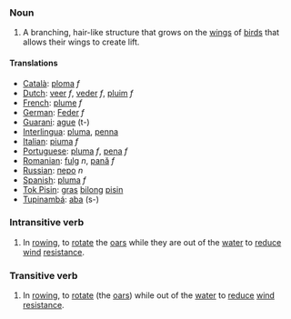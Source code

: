 === Noun ===
#A branching, hair-like structure that grows on the [[wing]]s of [[bird]]s that allows their wings to create lift.

==== Translations ====
*[[Català]]: [[ploma]] ''f''
*[[Dutch]]: [[veer]] ''f'', [[veder]] ''f'', [[pluim]] ''f''
*[[French]]: [[plume]] ''f''
*[[German]]: [[Feder]] ''f''
*[[Guarani]]: [[ague]] (t-)
*[[Interlingua]]: [[pluma]], [[penna]]
*[[Italian]]: [[piuma]] ''f''
*[[Portuguese]]: [[pluma]] ''f'', [[pena]] ''f''
*[[Romanian]]: [[fulg]] ''n'', [[pană]] ''f''
*[[Russian]]: [[перо]] ''n''
*[[Spanish]]: [[pluma]] ''f''
*[[Tok Pisin]]: [[gras]] [[bilong]] [[pisin]]
*[[Tupinambá]]: [[aba]] (s-)

=== Intransitive verb ===
#In [[rowing]], to [[rotate]] the [[oar]]s while they are out of the [[water]] to [[reduce]] [[wind]] [[resistance]].

=== Transitive verb ===
#In [[rowing]], to [[rotate]] (the [[oar]]s) while out of the [[water]] to [[reduce]] [[wind]] [[resistance]].
